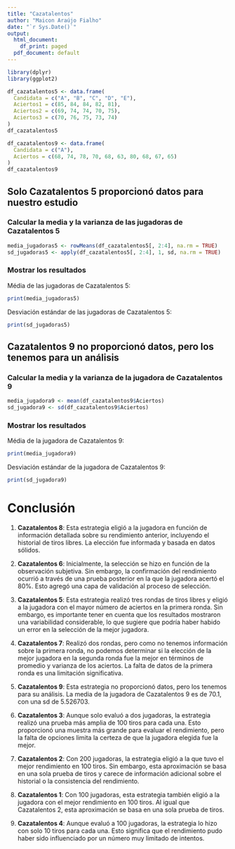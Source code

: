 ```yaml
---
title: "Cazatalentos"
author: "Maicon Araújo Fialho"
date: "`r Sys.Date()`"
output:
  html_document:
    df_print: paged
  pdf_document: default
---
```


```r
library(dplyr)
library(ggplot2)
```

```r
df_cazatalentos5 <- data.frame(
  Candidata = c("A", "B", "C", "D", "E"),
  Aciertos1 = c(85, 84, 84, 82, 81),
  Aciertos2 = c(69, 74, 74, 70, 75),
  Aciertos3 = c(70, 76, 75, 73, 74)
)
df_cazatalentos5
```

```r
df_cazatalentos9 <- data.frame(
  Candidata = c("A"),
  Aciertos = c(68, 74, 78, 70, 68, 63, 80, 68, 67, 65)
)
df_cazatalentos9
```

## Solo Cazatalentos 5 proporcionó datos para nuestro estudio
### Calcular la media y la varianza de las jugadoras de Cazatalentos 5
```r
media_jugadoras5 <- rowMeans(df_cazatalentos5[, 2:4], na.rm = TRUE)
sd_jugadoras5 <- apply(df_cazatalentos5[, 2:4], 1, sd, na.rm = TRUE)
```

### Mostrar los resultados
Média de las jugadoras de Cazatalentos 5:
```r
print(media_jugadoras5)
```

Desviación estándar de las jugadoras de Cazatalentos 5:
```r
print(sd_jugadoras5)
```

## Cazatalentos 9 no proporcionó datos, pero los tenemos para un análisis
### Calcular la media y la varianza de la jugadora de Cazatalentos 9
```r
media_jugadora9 <- mean(df_cazatalentos9$Aciertos)
sd_jugadora9 <- sd(df_cazatalentos9$Aciertos)
```

### Mostrar los resultados
Média de la jugadora de Cazatalentos 9:
```r
print(media_jugadora9)
```

Desviación estándar de la jugadora de Cazatalentos 9:
```r
print(sd_jugadora9)
```

# Conclusión

1. **Cazatalentos 8**: Esta estrategia eligió a la jugadora en función de información detallada sobre su rendimiento anterior, incluyendo el historial de tiros libres. La elección fue informada y basada en datos sólidos.

2. **Cazatalentos 6**: Inicialmente, la selección se hizo en función de la observación subjetiva. Sin embargo, la confirmación del rendimiento ocurrió a través de una prueba posterior en la que la jugadora acertó el 80%. Esto agregó una capa de validación al proceso de selección.

3. **Cazatalentos 5**: Esta estrategia realizó tres rondas de tiros libres y eligió a la jugadora con el mayor número de aciertos en la primera ronda. Sin embargo, es importante tener en cuenta que los resultados mostraron una variabilidad considerable, lo que sugiere que podría haber habido un error en la selección de la mejor jugadora.

4. **Cazatalentos 7**: Realizó dos rondas, pero como no tenemos información sobre la primera ronda, no podemos determinar si la elección de la mejor jugadora en la segunda ronda fue la mejor en términos de promedio y varianza de los aciertos. La falta de datos de la primera ronda es una limitación significativa.

5. **Cazatalentos 9**: Esta estrategia no proporcionó datos, pero los tenemos para su análisis. La media de la jugadora de Cazatalentos 9 es de 70.1, con una sd de 5.526703.

6. **Cazatalentos 3**: Aunque solo evaluó a dos jugadoras, la estrategia realizó una prueba más amplia de 100 tiros para cada una. Esto proporcionó una muestra más grande para evaluar el rendimiento, pero la falta de opciones limita la certeza de que la jugadora elegida fue la mejor.

7. **Cazatalentos 2**: Con 200 jugadoras, la estrategia eligió a la que tuvo el mejor rendimiento en 100 tiros. Sin embargo, esta aproximación se basa en una sola prueba de tiros y carece de información adicional sobre el historial o la consistencia del rendimiento.

8. **Cazatalentos 1**: Con 100 jugadoras, esta estrategia también eligió a la jugadora con el mejor rendimiento en 100 tiros. Al igual que Cazatalentos 2, esta aproximación se basa en una sola prueba de tiros.

9. **Cazatalentos 4**: Aunque evaluó a 100 jugadoras, la estrategia lo hizo con solo 10 tiros para cada una. Esto significa que el rendimiento pudo haber sido influenciado por un número muy limitado de intentos.
